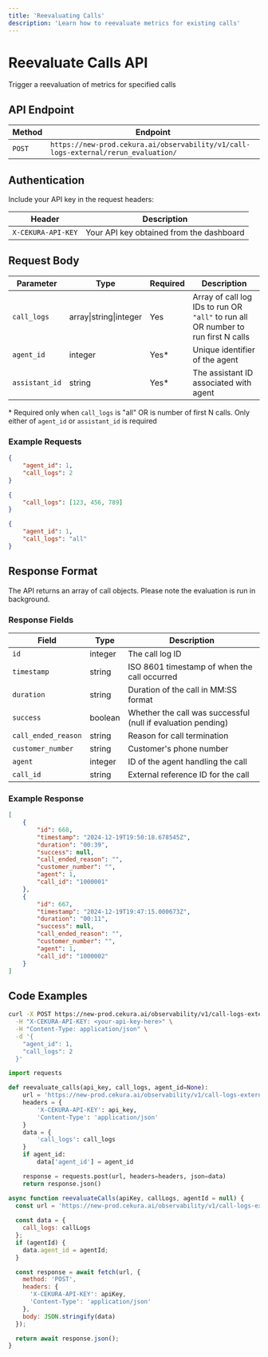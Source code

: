 ---
title: 'Reevaluating Calls'
description: 'Learn how to reevaluate metrics for existing calls'
---

# Reevaluate Calls API
Trigger a reevaluation of metrics for specified calls

## API Endpoint

| Method | Endpoint |
|--------|----------|
| `POST` | `https://new-prod.cekura.ai/observability/v1/call-logs-external/rerun_evaluation/` |

## Authentication

Include your API key in the request headers:

| Header | Description |
|--------|--------|
| `X-CEKURA-API-KEY` | Your API key obtained from the dashboard |

## Request Body

| Parameter | Type | Required | Description |
|-----------|------|----------|-------------|
| `call_logs` | array\|string\|integer | Yes | Array of call log IDs to run OR `"all"` to run all OR number to run first N calls |
| `agent_id` | integer | Yes* | Unique identifier of the agent |
| `assistant_id` | string | Yes* | The assistant ID associated with agent |

\* Required only when `call_logs` is "all" OR is number of first N calls. Only either of `agent_id` or `assistant_id` is required


### Example Requests

```json
{
    "agent_id": 1,
    "call_logs": 2
}
```

```json
{
    "call_logs": [123, 456, 789]
}
```

```json
{
    "agent_id": 1,
    "call_logs": "all"
}
```

## Response Format

The API returns an array of call objects. Please note the evaluation is run in background.

### Response Fields

| Field | Type | Description |
|-------|------|-------------|
| `id` | integer | The call log ID |
| `timestamp` | string | ISO 8601 timestamp of when the call occurred |
| `duration` | string | Duration of the call in MM:SS format |
| `success` | boolean | Whether the call was successful (null if evaluation pending) |
| `call_ended_reason` | string | Reason for call termination |
| `customer_number` | string | Customer's phone number |
| `agent` | integer | ID of the agent handling the call |
| `call_id` | string | External reference ID for the call |

### Example Response

```json
[
    {
        "id": 668,
        "timestamp": "2024-12-19T19:50:18.678545Z",
        "duration": "00:39",
        "success": null,
        "call_ended_reason": "",
        "customer_number": "",
        "agent": 1,
        "call_id": "1000001"
    },
    {
        "id": 667,
        "timestamp": "2024-12-19T19:47:15.000673Z",
        "duration": "00:11",
        "success": null,
        "call_ended_reason": "",
        "customer_number": "",
        "agent": 1,
        "call_id": "1000002"
    }
]
```

## Code Examples

<CodeGroup>

```bash Curl
curl -X POST https://new-prod.cekura.ai/observability/v1/call-logs-external/rerun_evaluation/ \
  -H "X-CEKURA-API-KEY: <your-api-key-here>" \
  -H "Content-Type: application/json" \
  -d '{
    "agent_id": 1,
    "call_logs": 2
  }'
```

```python Python
import requests

def reevaluate_calls(api_key, call_logs, agent_id=None):
    url = 'https://new-prod.cekura.ai/observability/v1/call-logs-external/rerun_evaluation/'
    headers = {
        'X-CEKURA-API-KEY': api_key,
        'Content-Type': 'application/json'
    }
    data = {
        'call_logs': call_logs
    }
    if agent_id:
        data['agent_id'] = agent_id

    response = requests.post(url, headers=headers, json=data)
    return response.json()
```

```javascript JavaScript
async function reevaluateCalls(apiKey, callLogs, agentId = null) {
  const url = 'https://new-prod.cekura.ai/observability/v1/call-logs-external/rerun_evaluation/';
  
  const data = {
    call_logs: callLogs
  };
  if (agentId) {
    data.agent_id = agentId;
  }

  const response = await fetch(url, {
    method: 'POST',
    headers: {
      'X-CEKURA-API-KEY': apiKey,
      'Content-Type': 'application/json'
    },
    body: JSON.stringify(data)
  });

  return await response.json();
}
```
</CodeGroup>